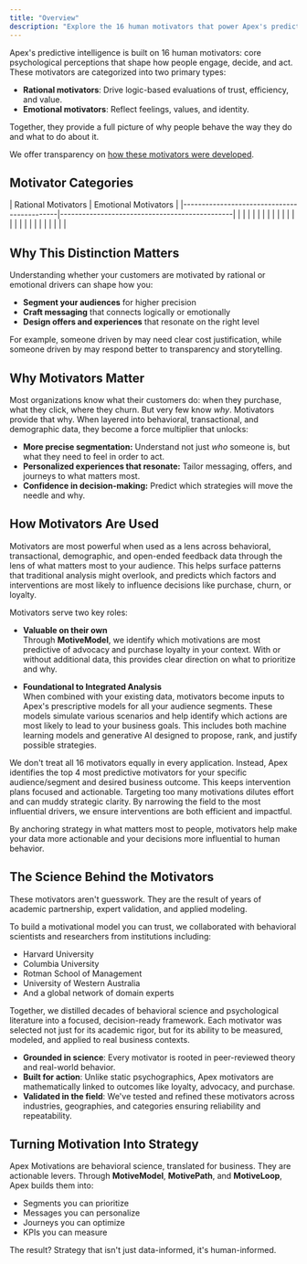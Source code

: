 ```yaml
---
title: "Overview"
description: "Explore the 16 human motivators that power Apex's predictive intelligence."
---
```



Apex's predictive intelligence is built on 16 human motivators: core psychological perceptions that shape how people engage, decide, and act. These motivators are categorized into two primary types:

- **Rational motivators**: Drive logic-based evaluations of trust, efficiency, and value.
- **Emotional motivators**: Reflect feelings, values, and identity.

Together, they provide a full picture of why people behave the way they do and what to do about it.

We offer transparency on [how these motivators were developed](/motivations/statistical_validation).

## Motivator Categories

<Frame>
| Rational Motivators                        | Emotional Motivators                         |
|--------------------------------------------|-----------------------------------------------|
| <Motivator name="uncomplicated" />         | <Motivator name="respectful" />              |
| <Motivator name="responsive" />            | <Motivator name="relatable" />               |
| <Motivator name="predictable" />           | <Motivator name="principled" />              |
| <Motivator name="meaningful" />            | <Motivator name="joyful" />                  |
| <Motivator name="involved" />              | <Motivator name="honest" />                  |
| <Motivator name="forward-thinking" />      | <Motivator name="empathetic" />              |
| <Motivator name="distinct" />              | <Motivator name="dependable" />              |
| <Motivator name="affordable" />            | <Motivator name="authentic" />               |
</Frame>

## Why This Distinction Matters

Understanding whether your customers are motivated by rational or emotional drivers can shape how you:

- **Segment your audiences** for higher precision
- **Craft messaging** that connects logically or emotionally
- **Design offers and experiences** that resonate on the right level

For example, someone driven by <Motivator name="affordable" /> may need clear cost justification, while someone driven by <Motivator name="authentic" /> may respond better to transparency and storytelling.

## Why Motivators Matter

Most organizations know what their customers do: when they purchase, what they click, where they churn. But very few know *why*. Motivators provide that why. When layered into behavioral, transactional, and demographic data, they become a force multiplier that unlocks:

- **More precise segmentation:** Understand not just *who* someone is, but what they need to feel in order to act.
- **Personalized experiences that resonate:** Tailor messaging, offers, and journeys to what matters most.
- **Confidence in decision-making:** Predict which strategies will move the needle and why.

## How Motivators Are Used

Motivators are most powerful when used as a lens across behavioral, transactional, demographic, and open-ended feedback data through the lens of what matters most to your audience. This helps surface patterns that traditional analysis might overlook, and predicts which factors and interventions are most likely to influence decisions like purchase, churn, or loyalty.

Motivators serve two key roles:

- **Valuable on their own**  
  Through **MotiveModel**, we identify which motivations are most predictive of advocacy and purchase loyalty in your context. With or without additional data, this provides clear direction on what to prioritize and why.

- **Foundational to Integrated Analysis**  
  When combined with your existing data, motivators become inputs to Apex's prescriptive models for all your audience segments. These models simulate various scenarios and help identify which actions are most likely to lead to your business goals. This includes both machine learning models and generative AI designed to propose, rank, and justify possible strategies.

We don't treat all 16 motivators equally in every application. Instead, Apex identifies the top 4 most predictive motivators for your specific audience/segment and desired business outcome. This keeps intervention plans focused and actionable. Targeting too many motivations dilutes effort and can muddy strategic clarity. By narrowing the field to the most influential drivers, we ensure interventions are both efficient and impactful.

By anchoring strategy in what matters most to people, motivators help make your data more actionable and your decisions more influential to human behavior.


## The Science Behind the Motivators

These motivators aren't guesswork. They are the result of years of academic partnership, expert validation, and applied modeling.

To build a motivational model you can trust, we collaborated with behavioral scientists and researchers from institutions including:

- Harvard University  
- Columbia University  
- Rotman School of Management  
- University of Western Australia  
- And a global network of domain experts

Together, we distilled decades of behavioral science and psychological literature into a focused, decision-ready framework. Each motivator was selected not just for its academic rigor, but for its ability to be measured, modeled, and applied to real business contexts.

- **Grounded in science**: Every motivator is rooted in peer-reviewed theory and real-world behavior.
- **Built for action**: Unlike static psychographics, Apex motivators are mathematically linked to outcomes like loyalty, advocacy, and purchase.
- **Validated in the field**: We've tested and refined these motivators across industries, geographies, and categories ensuring reliability and repeatability.


## Turning Motivation Into Strategy

Apex Motivations are behavioral science, translated for business. They are actionable levers. Through **MotiveModel**, **MotivePath**, and **MotiveLoop**, Apex builds them into:

- Segments you can prioritize
- Messages you can personalize
- Journeys you can optimize
- KPIs you can measure

The result? Strategy that isn't just data-informed, it's human-informed.

